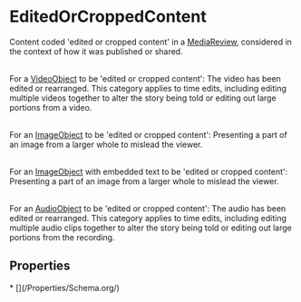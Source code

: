 # EditedOrCroppedContent

Content coded 'edited or cropped content' in a <a class="localLink" href="/MediaReview">MediaReview</a>, considered in the context of how it was published or shared.<br/><br/>

For a <a class="localLink" href="/VideoObject">VideoObject</a> to be 'edited or cropped content': The video has been edited or rearranged. This category applies to time edits, including editing multiple videos together to alter the story being told or editing out large portions from a video.<br/><br/>

For an <a class="localLink" href="/ImageObject">ImageObject</a> to be 'edited or cropped content': Presenting a part of an image from a larger whole to mislead the viewer.<br/><br/>

For an <a class="localLink" href="/ImageObject">ImageObject</a> with embedded text to be 'edited or cropped content': Presenting a part of an image from a larger whole to mislead the viewer.<br/><br/>

For an <a class="localLink" href="/AudioObject">AudioObject</a> to be 'edited or cropped content': The audio has been edited or rearranged. This category applies to time edits, including editing multiple audio clips together to alter the story being told or editing out large portions from the recording.

## Properties

<Grid>
* [](/Properties/Schema.org/)

</Grid>

